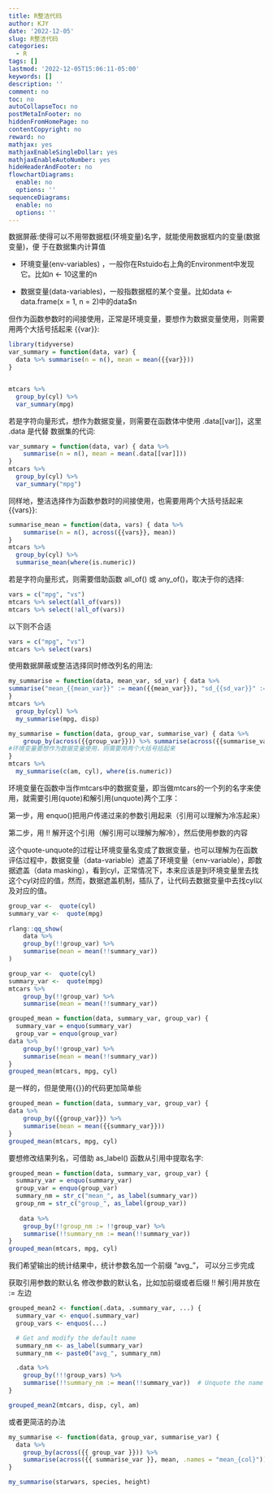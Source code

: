 ```yaml
---
title: R整洁代码
author: KJY
date: '2022-12-05'
slug: R整洁代码
categories:
  - R
tags: []
lastmod: '2022-12-05T15:06:11-05:00'
keywords: []
description: ''
comment: no
toc: no
autoCollapseToc: no
postMetaInFooter: no
hiddenFromHomePage: no
contentCopyright: no
reward: no
mathjax: yes
mathjaxEnableSingleDollar: yes
mathjaxEnableAutoNumber: yes
hideHeaderAndFooter: no
flowchartDiagrams:
  enable: no
  options: ''
sequenceDiagrams:
  enable: no
  options: ''
---
```


数据屏蔽:使得可以不用带数据框(环境变量)名字，就能使用数据框内的变量(数据变量)，便 于在数据集内计算值

- 环境变量(env-variables) ，一般你在Rstuido右上角的Environment中发现它。比如n <- 10这里的n

- 数据变量(data-variables)，一般指数据框的某个变量。比如data <- data.frame(x = 1, n = 2)中的data$n

但作为函数参数时的间接使用，正常是环境变量，要想作为数据变量使用，则需要用两个大括号括起来 {{var}}:

```r
library(tidyverse)
var_summary = function(data, var) { 
  data %>% summarise(n = n(), mean = mean({{var}}))
}


mtcars %>%
  group_by(cyl) %>%
  var_summary(mpg)
```


若是字符向量形式，想作为数据变量，则需要在函数体中使用 .data[[var]]，这里 .data 是代替 数据集的代词:

```r
var_summary = function(data, var) { data %>%
    summarise(n = n(), mean = mean(.data[[var]]))
}
mtcars %>%
  group_by(cyl) %>%
  var_summary("mpg")
```


同样地，整洁选择作为函数参数时的间接使用，也需要用两个大括号括起来 {{vars}}:

```r
summarise_mean = function(data, vars) { data %>%
    summarise(n = n(), across({{vars}}, mean))
}
mtcars %>%
  group_by(cyl) %>%
  summarise_mean(where(is.numeric))
```

若是字符向量形式，则需要借助函数 all_of() 或 any_of()，取决于你的选择:

```r
vars = c("mpg", "vs")
mtcars %>% select(all_of(vars))
mtcars %>% select(!all_of(vars))
```

以下则不合适
```r
vars = c("mpg", "vs")
mtcars %>% select(vars)
```

使用数据屏蔽或整洁选择同时修改列名的用法:

```r
my_summarise = function(data, mean_var, sd_var) { data %>%
summarise("mean_{{mean_var}}" := mean({{mean_var}}), "sd_{{sd_var}}" := sd({{sd_var}}))
}
mtcars %>%
  group_by(cyl) %>%
  my_summarise(mpg, disp)
```

```r
my_summarise = function(data, group_var, summarise_var) { data %>%
    group_by(across({{group_var}})) %>% summarise(across({{summarise_var}}, mean, .names = "mean_{.col}")) #整洁选择作为函数参数时的间接使用，也需要用两个大括号括起来 {{vars}}:
#环境变量要想作为数据变量使用，则需要用两个大括号括起来
}
mtcars %>%
  my_summarise(c(am, cyl), where(is.numeric))
```



环境变量在函数中当作mtcars中的数据变量，即当做mtcars的一个列的名字来使用，就需要引用(quote)和解引用(unquote)两个工序：

第一步，用 enquo()把用户传递过来的参数引用起来（引用可以理解为冷冻起来）

第二步，用 !! 解开这个引用（解引用可以理解为解冷），然后使用参数的内容

这个quote-unquote的过程让环境变量名变成了数据变量，也可以理解为在函数评估过程中，数据变量（data-variable）遮盖了环境变量（env-variable），即数据遮盖（data masking），看到cyl，正常情况下，本来应该是到环境变量里去找这个cyl对应的值，然而，数据遮盖机制，插队了，让代码去数据变量中去找cyl以及对应的值。


```r
group_var <-  quote(cyl)
summary_var <-  quote(mpg)
    
rlang::qq_show( 
    data %>%
    group_by(!!group_var) %>%
    summarise(mean = mean(!!summary_var))
)
```

```r
group_var <-  quote(cyl)
summary_var <-  quote(mpg)
mtcars %>%
    group_by(!!group_var) %>%
    summarise(mean = mean(!!summary_var))
```


```r
grouped_mean = function(data, summary_var, group_var) { 
  summary_var = enquo(summary_var)
  group_var = enquo(group_var)
data %>%
    group_by(!!group_var) %>%
    summarise(mean = mean(!!summary_var))
}
grouped_mean(mtcars, mpg, cyl)
```

是一样的，但是使用{{}}的代码更加简单些

```r
grouped_mean = function(data, summary_var, group_var) { 
data %>%
    group_by({{group_var}}) %>%
    summarise(mean = mean({{summary_var}}))
}
grouped_mean(mtcars, mpg, cyl)
```

要想修改结果列名，可借助 as_label() 函数从引用中提取名字:

```r
grouped_mean = function(data, summary_var, group_var) { 
  summary_var = enquo(summary_var)
  group_var = enquo(group_var)
  summary_nm = str_c("mean_", as_label(summary_var))
  group_nm = str_c("group_", as_label(group_var))
  
   data %>%
    group_by(!!group_nm := !!group_var) %>%
    summarise(!!summary_nm := mean(!!summary_var))
}
grouped_mean(mtcars, mpg, cyl)
```

我们希望输出的统计结果中，统计参数名加一个前缀 “avg_”， 可以分三步完成

获取引用参数的默认名
修改参数的默认名，比如加前缀或者后缀
!! 解引用并放在 := 左边

```r
grouped_mean2 <- function(.data, .summary_var, ...) {
  summary_var <- enquo(.summary_var)
  group_vars <- enquos(...)

  # Get and modify the default name
  summary_nm <- as_label(summary_var)
  summary_nm <- paste0("avg_", summary_nm)

  .data %>%
    group_by(!!!group_vars) %>%
    summarise(!!summary_nm := mean(!!summary_var))  # Unquote the name
}

grouped_mean2(mtcars, disp, cyl, am)
```

或者更简洁的办法

```r
my_summarise <- function(data, group_var, summarise_var) {
  data %>%
    group_by(across({{ group_var }})) %>%
    summarise(across({{ summarise_var }}, mean, .names = "mean_{col}"))
}

my_summarise(starwars, species, height)
```











